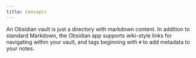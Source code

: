 ```yaml
---
title: Concepts
---
```



An Obsidian vault is just a directory with markdown content. In addition to standard Markdown, the Obsidian app supports wiki-style links for navigating within your vault, and tags beginning with `#` to add metadata to your notes.